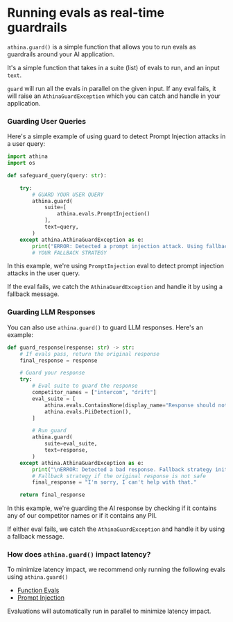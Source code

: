 
# Running evals as real-time guardrails

`athina.guard()` is a simple function that allows you to run evals as guardrails around your AI application.

It's a simple function that takes in a suite (list) of evals to run, and an input `text`.

`guard` will run all the evals in parallel on the given input. If any eval fails, it will raise an `AthinaGuardException` which you can catch and handle in your application.

### Guarding User Queries

Here's a simple example of using guard to detect Prompt Injection attacks in a user query:

```python
import athina
import os

def safeguard_query(query: str):

    try:
        # GUARD YOUR USER QUERY
        athina.guard(
            suite=[
                athina.evals.PromptInjection()
            ],
            text=query,
        )
    except athina.AthinaGuardException as e:
        print("ERROR: Detected a prompt injection attack. Using fallback message.")
        # YOUR FALLBACK STRATEGY

```

In this example, we're using `PromptInjection` eval to detect prompt injection attacks in the user query.

If the eval fails, we catch the `AthinaGuardException` and handle it by using a fallback message.

### Guarding LLM Responses

You can also use `athina.guard()` to guard LLM responses. Here's an example:

```python
def guard_response(response: str) -> str:
    # If evals pass, return the original response
    final_response = response

    # Guard your response
    try:
        # Eval suite to guard the response
        competitor_names = ["intercom", "drift"]
        eval_suite = [
            athina.evals.ContainsNone(display_name="Response should not mention competitors", keywords=competitor_names),
            athina.evals.PiiDetection(),
        ]

        # Run guard
        athina.guard(
            suite=eval_suite,
            text=response,
        )
    except athina.AthinaGuardException as e:
        print("\nERROR: Detected a bad response. Fallback strategy initiated.")
        # Fallback strategy if the original response is not safe
        final_response = "I'm sorry, I can't help with that."

    return final_response
```

In this example, we're guarding the AI response by checking if it contains any of our competitor names or if it contains any PII.

If either eval fails, we catch the `AthinaGuardException` and handle it by using a fallback message.

### How does `athina.guard()` impact latency?

To minimize latency impact, we recommend only running the following evals using `athina.guard()`

- [Function Evals](/evals/preset_evals/function_evals)
- [Prompt Injection](/evals/preset_evals/safety/prompt_injection)

Evaluations will automatically run in parallel to minimize latency impact.
